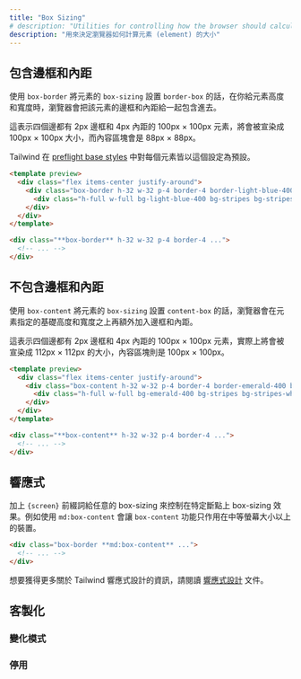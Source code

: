 ```yaml
---
title: "Box Sizing"
# description: "Utilities for controlling how the browser should calculate an element's total size."
description: "用來決定瀏覽器如何計算元素 (element) 的大小"
---
```




<!-- ## Include borders and padding -->
## 包含邊框和內距

<!-- Use `box-border` to set an element's `box-sizing` to `border-box`, telling the browser to include the element's borders and padding when you give it a height or width. -->
使用 `box-border` 將元素的 `box-sizing` 設置 `border-box` 的話，在你給元素高度和寬度時，瀏覽器會把該元素的邊框和內距給一起包含進去。

<!-- This means a 100px &times; 100px element with a 2px border and 4px of padding on all sides will be rendered as 100px &times; 100px, with an internal content area of 88px &times; 88px. -->
這表示四個邊都有 2px 邊框和 4px 內距的 100px &times; 100px 元素，將會被宣染成 100px &times; 100px 大小，而內容區塊會是 88px &times; 88px。

<!-- Tailwind makes this the default for all elements in our [preflight base styles](/docs/preflight). -->
Tailwind 在 [preflight base styles](/docs/preflight) 中對每個元素皆以這個設定為預設。

```html lightBlue
<template preview>
  <div class="flex items-center justify-around">
    <div class="box-border h-32 w-32 p-4 border-4 border-light-blue-400 bg-light-blue-200 rounded-md">
      <div class="h-full w-full bg-light-blue-400 bg-stripes bg-stripes-white"></div>
    </div>
  </div>
</template>

<div class="**box-border** h-32 w-32 p-4 border-4 ...">
  <!-- ... -->
</div>
```

<!-- ## Exclude borders and padding -->
## 不包含邊框和內距

<!-- Use `box-content` to set an element's `box-sizing` to `content-box`, telling the browser to add borders and padding on top of the element's specified width or height. -->
使用 `box-content` 將元素的 `box-sizing` 設置 `content-box` 的話，瀏覽器會在元素指定的基礎高度和寬度之上再額外加入邊框和內距。

<!-- This means a 100px &times; 100px element with a 2px border and 4px of padding on all sides will actually be rendered as 112px &times; 112px, with an internal content area of 100px &times; 100px. -->
這表示四個邊都有 2px 邊框和 4px 內距的 100px &times; 100px 元素，實際上將會被宣染成 112px &times; 112px 的大小，內容區塊則是 100px &times; 100px。

```html emerald
<template preview>
  <div class="flex items-center justify-around">
    <div class="box-content h-32 w-32 p-4 border-4 border-emerald-400 bg-emerald-200 rounded-md">
      <div class="h-full w-full bg-emerald-400 bg-stripes bg-stripes-white"></div>
    </div>
  </div>
</template>

<div class="**box-content** h-32 w-32 p-4 border-4 ...">
  <!-- ... -->
</div>
```

<!-- ## Responsive -->
## 響應式

<!-- To control the box-sizing at a specific breakpoint, add a `{screen}:` prefix to any existing box-sizing utility. For example, use `md:box-content` to apply the `box-content` utility at only medium screen sizes and above. -->
加上 `{screen}` 前綴詞給任意的 box-sizing 來控制在特定斷點上 box-sizing 效果。例如使用 `md:box-content` 會讓 `box-content` 功能只作用在中等螢幕大小以上的裝置。

```html
<div class="box-border **md:box-content** ...">
  <!-- ... -->
</div>
```

<!-- For more information about Tailwind's responsive design features, check out the [Responsive Design](/docs/responsive-design) documentation. -->
想要獲得更多關於 Tailwind 響應式設計的資訊，請閱讀 [響應式設計](/docs/responsive-design) 文件。

<!-- ## Customizing -->
## 客製化

<!-- ### Variants -->
### 變化模式

<Variants plugin="boxSizing" name="box-sizing" />

<!-- ### Disabling -->
### 停用

<Disabling plugin="boxSizing" name="box-sizing" />

